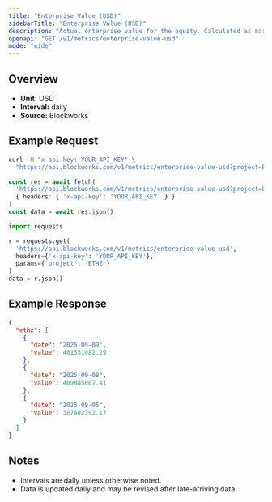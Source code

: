 ```yaml
---
title: "Enterprise Value (USD)"
sidebarTitle: "Enterprise Value (USD)"
description: "Actual enterprise value for the equity. Calculated as market cap - liabilities + assets"
openapi: "GET /v1/metrics/enterprise-value-usd"
mode: "wide"
---
```


## Overview

- **Unit:** USD
- **Interval:** daily
- **Source:** Blockworks

## Example Request

<CodeGroup>

```bash cURL
curl -H "x-api-key: YOUR_API_KEY" \
  "https://api.blockworks.com/v1/metrics/enterprise-value-usd?project=ETHZ"
```

```typescript TypeScript
const res = await fetch(
  'https://api.blockworks.com/v1/metrics/enterprise-value-usd?project=ETHZ',
  { headers: { 'x-api-key': 'YOUR_API_KEY' } }
)
const data = await res.json()
```

```python Python
import requests

r = requests.get(
  'https://api.blockworks.com/v1/metrics/enterprise-value-usd',
  headers={'x-api-key': 'YOUR_API_KEY'},
  params={'project': 'ETHZ'}
)
data = r.json()
```

</CodeGroup>

## Example Response

```json
{
  "ethz": [
    {
      "date": "2025-09-09",
      "value": 401531082.29
    },
    {
      "date": "2025-09-08",
      "value": 409885007.41
    },
    {
      "date": "2025-09-05",
      "value": 387602392.17
    }
  ]
}
```

## Notes
- Intervals are daily unless otherwise noted.
- Data is updated daily and may be revised after late-arriving data.